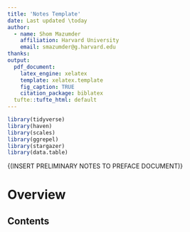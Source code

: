```yaml
---
title: 'Notes Template'
date: Last updated \today
author:
  - name: Shom Mazumder
    affiliation: Harvard University
    email: smazumder@g.harvard.edu
thanks: 
output:
  pdf_document:
    latex_engine: xelatex
    template: xelatex.template
    fig_caption: TRUE
    citation_package: biblatex
  tufte::tufte_html: default
---
```

  
  
  
```r
library(tidyverse)
library(haven)
library(scales)
library(ggrepel)
library(stargazer)
library(data.table)
```


\footnotesize{\noindent (INSERT PRELIMINARY NOTES TO PREFACE DOCUMENT)}

\normalsize

# Overview


## Contents
\tableofcontents

